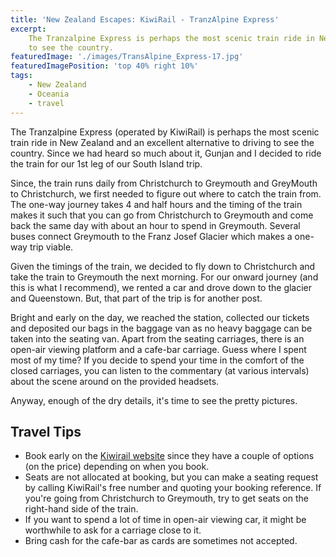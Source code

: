 ```yaml
---
title: 'New Zealand Escapes: KiwiRail - TranzAlpine Express'
excerpt:
    The Tranzalpine Express is perhaps the most scenic train ride in New Zealand and an excellent alternative to driving
    to see the country.
featuredImage: './images/TransAlpine_Express-17.jpg'
featuredImagePosition: 'top 40% right 10%'
tags:
    - New Zealand
    - Oceania
    - travel
---
```


The Tranzalpine Express (operated by KiwiRail) is perhaps the most scenic train ride in New Zealand and an excellent
alternative to driving to see the country. Since we had heard so much about it, Gunjan and I decided to ride the train
for our 1st leg of our South Island trip.

Since, the train runs daily from Christchurch to Greymouth and GreyMouth to Christchurch, we first needed to figure out
where to catch the train from. The one-way journey takes 4 and half hours and the timing of the train makes it such that
you can go from Christchurch to Greymouth and come back the same day with about an hour to spend in Greymouth. Several
buses connect Greymouth to the Franz Josef Glacier which makes a one-way trip viable.

Given the timings of the train, we decided to fly down to Christchurch and take the train to Greymouth the next morning.
For our onward journey (and this is what I recommend), we rented a car and drove down to the glacier and Queenstown.
But, that part of the trip is for another post.

Bright and early on the day, we reached the station, collected our tickets and deposited our bags in the baggage van as
no heavy baggage can be taken into the seating van. Apart from the seating carriages, there is an open-air viewing
platform and a cafe-bar carriage. Guess where I spent most of my time? If you decide to spend your time in the comfort
of the closed carriages, you can listen to the commentary (at various intervals) about the scene around on the provided
headsets.

Anyway, enough of the dry details, it's time to see the pretty pictures.

<ImageGallery relativeDirectory={props.path} />

## Travel Tips

-   Book early on the [Kiwirail website](https://www.greatjourneysofnz.co.nz/) since they have a couple of options (on
    the price) depending on when you book.
-   Seats are not allocated at booking, but you can make a seating request by calling KiwiRail's free number and quoting
    your booking reference. If you're going from Christchurch to Greymouth, try to get seats on the right-hand side of
    the train.
-   If you want to spend a lot of time in open-air viewing car, it might be worthwhile to ask for a carriage close to
    it.
-   Bring cash for the cafe-bar as cards are sometimes not accepted.
